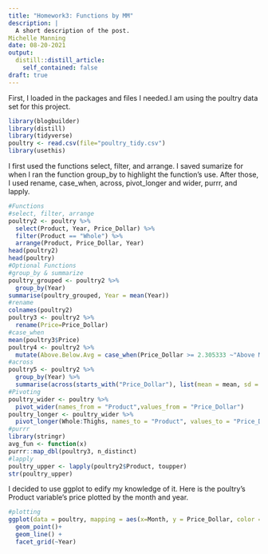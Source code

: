 ```yaml
---
title: "Homework3: Functions by MM"
description: |
  A short description of the post.
Michelle Manning
date: 08-20-2021
output:
  distill::distill_article:
    self_contained: false
draft: true
---
```

First, I loaded in the packages and files I needed.I am using the poultry data set for this project.

```r
library(blogbuilder)
library(distill)
library(tidyverse)
poultry <- read.csv(file="poultry_tidy.csv")
library(usethis)
```

I first used the functions select, filter, and arrange. I saved sumarize for when I ran the function group_by to highlight the function's use. After those, I used rename, case_when, across, pivot_longer and wider, purrr, and lapply.

```r
#Functions
#select, filter, arrange
poultry2 <- poultry %>% 
  select(Product, Year, Price_Dollar) %>% 
  filter(Product == "Whole") %>% 
  arrange(Product, Price_Dollar, Year)
head(poultry2)  
head(poultry)
#Optional Functions
#group_by & summarize
poultry_grouped <- poultry2 %>% 
  group_by(Year)
summarise(poultry_grouped, Year = mean(Year))
#rename
colnames(poultry2)
poultry3 <- poultry2 %>%
  rename(Price=Price_Dollar)
#case_when  
mean(poultry3$Price)
poultry4 <- poultry2 %>%
  mutate(Above.Below.Avg = case_when(Price_Dollar >= 2.305333 ~"Above Mean", TRUE ~ "Below Mean"))
#across
poultry5 <- poultry2 %>%
  group_by(Year) %>%
  summarise(across(starts_with("Price_Dollar"), list(mean = mean, sd = sd)))
#Pivoting
poultry_wider <- poultry %>% 
  pivot_wider(names_from = "Product",values_from = "Price_Dollar")
poultry_longer <- poultry_wider %>% 
  pivot_longer(Whole:Thighs, names_to = "Product", values_to = "Price_Dollar")
#purrr
library(stringr)
avg_fun <- function(x)
purrr::map_dbl(poultry3, n_distinct)
#lapply
poultry_upper <- lapply(poultry2$Product, toupper)
str(poultry_upper)
```

I decided to use ggplot to edify my knowledge of it. Here is the poultry's Product variable's price plotted by the month and year.

```r
#plotting
ggplot(data = poultry, mapping = aes(x=Month, y = Price_Dollar, color = Product, group = Product))+ 
  geom_point()+ 
  geom_line() +
  facet_grid(~Year)
```